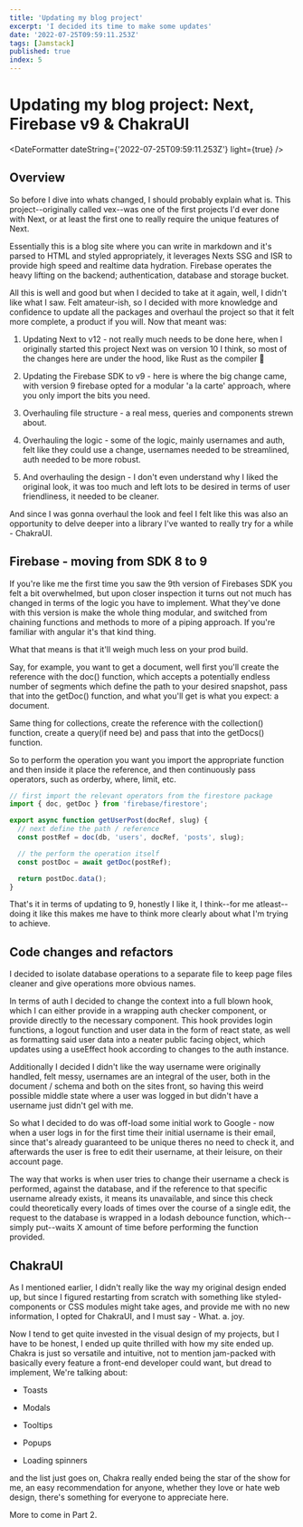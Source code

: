 ```yaml
---
title: 'Updating my blog project'
excerpt: 'I decided its time to make some updates'
date: '2022-07-25T09:59:11.253Z'
tags: [Jamstack]
published: true
index: 5
---
```


# Updating my blog project: Next, Firebase v9 & ChakraUI

<DateFormatter dateString={'2022-07-25T09:59:11.253Z'} light={true} />

<Article>

## Overview

So before I dive into whats changed, I should probably explain what is. This project--originally called vex--was one of the first projects I'd ever done with Next, or at least the first one to really require the unique features of Next.

Essentially this is a blog site where you can write in markdown and it's parsed to HTML and styled appropriately, it leverages Nexts SSG and ISR to provide high speed and realtime data hydration. Firebase operates the heavy lifting on the backend; authentication, database and storage bucket.

All this is well and good but when I decided to take at it again, well, I didn't like what I saw. Felt amateur-ish, so I decided with more knowledge and confidence to update all the packages and overhaul the project so that it felt more complete, a product if you will. Now that meant was:

1. Updating Next to v12 - not really much needs to be done here, when I originally started this project Next was on version 10 I think, so most of the changes here are under the hood, like Rust as the compiler 🦀

2. Updating the Firebase SDK to v9 - here is where the big change came, with version 9 firebase opted for a modular 'a la carte' approach, where you only import the bits you need.

3. Overhauling file structure - a real mess, queries and components strewn about.

4. Overhauling the logic - some of the logic, mainly usernames and auth, felt like they could use a change, usernames needed to be streamlined, auth needed to be more robust.

5. And overhauling the design - I don't even understand why I liked the original look, it was too much and left lots to be desired in terms of user friendliness, it needed to be cleaner.

And since I was gonna overhaul the look and feel I felt like this was also an opportunity to delve deeper into a library I've wanted to really try for a while - ChakraUI.

## Firebase - moving from SDK 8 to 9

If you're like me the first time you saw the 9th version of Firebases SDK you felt a bit overwhelmed, but upon closer inspection it turns out not much has changed in terms of the logic you have to implement. What they've done with this version is make the whole thing modular, and switched from chaining functions and methods to more of a piping approach. If you're familiar with angular it's that kind thing.

What that means is that it'll weigh much less on your prod build.

Say, for example, you want to get a document, well first you'll create the reference with the doc() function, which accepts a potentially endless number of segments which define the path to your desired snapshot, pass that into the getDoc() function, and what you'll get is what you expect: a document.

Same thing for collections, create the reference with the collection() function, create a query(if need be) and pass that into the getDocs() function.

So to perform the operation you want you import the appropriate function and then inside it place the reference, and then continuously pass operators, such as orderby, where, limit, etc.

```js:db.js
// first import the relevant operators from the firestore package
import { doc, getDoc } from 'firebase/firestore';

export async function getUserPost(docRef, slug) {
  // next define the path / reference
  const postRef = doc(db, 'users', docRef, 'posts', slug);

  // the perform the operation itself
  const postDoc = await getDoc(postRef);

  return postDoc.data();
}
```

That's it in terms of updating to 9, honestly I like it, I think--for me atleast--doing it like this makes me have to think more clearly about what I'm trying to achieve.

## Code changes and refactors

I decided to isolate database operations to a separate file to keep page files cleaner and give operations more obvious names.

In terms of auth I decided to change the context into a full blown hook, which I can either provide in a wrapping auth checker component, or provide directly to the necessary component. This hook provides login functions, a logout function and user data in the form of react state, as well as formatting said user data into a neater public facing object, which updates using a useEffect hook according to changes to the auth instance.

Additionally I decided I didn't like the way username were originally handled, felt messy, usernames are an integral of the user, both in the document / schema and both on the sites front, so having this weird possible middle state where a user was logged in but didn't have a username just didn't gel with me.

So what I decided to do was off-load some initial work to Google - now when a user logs in for the first time their initial username is their email, since that's already guaranteed to be unique theres no need to check it, and afterwards the user is free to edit their username, at their leisure, on their account page.

The way that works is when user tries to change their username a check is performed, against the database, and if the reference to that specific username already exists, it means its unavailable, and since this check could theoretically every loads of times over the course of a single edit, the request to the database is wrapped in a lodash debounce function, which--simply put--waits X amount of time before performing the function provided.

## ChakraUI

As I mentioned earlier, I didn't really like the way my original design ended up, but since I figured restarting from scratch with something like styled-components or CSS modules might take ages, and provide me with no new information, I opted for ChakraUI, and I must say - What. a. joy.

Now I tend to get quite invested in the visual design of my projects, but I have to be honest, I ended up quite thrilled with how my site ended up. Chakra is just so versatile and intuitive, not to mention jam-packed with basically every feature a front-end developer could want, but dread to implement, We're talking about:

- Toasts

- Modals

- Tooltips

- Popups

- Loading spinners

and the list just goes on, Chakra really ended being the star of the show for me, an easy recommendation for anyone, whether they love or hate web design, there's something for everyone to appreciate here.

More to come in Part 2.

</Article>
